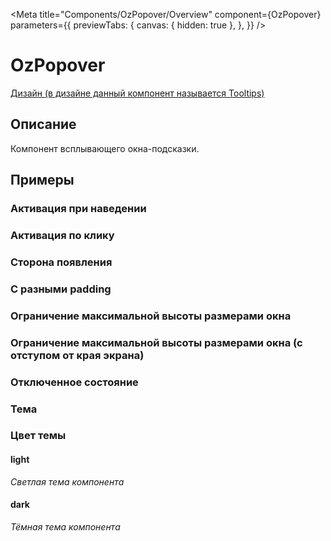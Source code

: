 
<Meta title="Components/OzPopover/Overview"
      component={OzPopover}
      parameters={{
        previewTabs: {
          canvas: { hidden: true },
        },
      }}
/>

# OzPopover

[Дизайн (в дизайне данный компонент называется Tooltips)](https://www.figma.com/file/F7liVaQiHzkojA2NM1ztIJ/02.-Core---UI-Components?node-id=7167%3A6841)

## Описание

Компонент всплывающего окна-подсказки.

## Примеры

### Активация при наведении

<Canvas>
  <Story id="components-ozpopover-stories--trigger-hover"/>
</Canvas>

### Активация по клику

<Canvas>
  <Story id="components-ozpopover-stories--trigger-click"/>
</Canvas>

### Сторона появления

<Canvas>
  <Story id="components-ozpopover-stories--placement-left"/>
  <Story id="components-ozpopover-stories--placement-right"/>
</Canvas>

### С разными padding

<Canvas>
  <Story id="components-ozpopover-stories--padding-size-m"/>
  <Story id="components-ozpopover-stories--padding-size-l"/>
</Canvas>

### Ограничение максимальной высоты размерами окна

<Canvas>
  <Story id="components-ozpopover-stories--apply-max-size"/>
</Canvas>

### Ограничение максимальной высоты размерами окна (с отступом от края экрана)

<Canvas>
  <Story id="components-ozpopover-stories--apply-max-size-with-indent"/>
</Canvas>

### Отключенное состояние

<Canvas>
  <Story id="components-ozpopover-stories--disabled"/>
</Canvas>

### Тема

<Canvas>
  <Story id="components-ozpopover-stories--theme-dropdown"/>
  <Story id="components-ozpopover-stories--theme-dropdown-menu"/>
</Canvas>

### Цвет темы

#### light

*Светлая тема компонента*

<Canvas>
  <Story id="components-ozpopover-stories--color-theme-light"/>
</Canvas>

#### dark

*Тёмная тема компонента*

<Canvas>
  <Story id="components-ozpopover-stories--color-theme-dark"/>
</Canvas>
